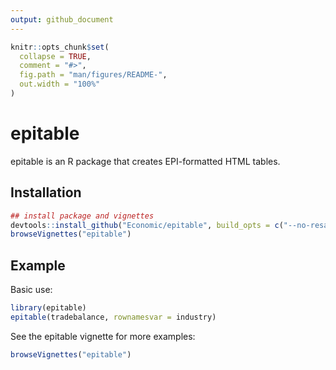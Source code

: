 ```yaml
---
output: github_document
---
```


<!-- README.md is generated from README.Rmd. Please edit that file -->

```r
knitr::opts_chunk$set(
  collapse = TRUE,
  comment = "#>",
  fig.path = "man/figures/README-",
  out.width = "100%"
)
```
# epitable

epitable is an R package that creates EPI-formatted HTML tables.

## Installation

```r
## install package and vignettes
devtools::install_github("Economic/epitable", build_opts = c("--no-resave-data", "--no-manual"))
browseVignettes("epitable")
```

## Example

Basic use:

```r
library(epitable)
epitable(tradebalance, rownamesvar = industry)
```

See the epitable vignette for more examples:

```r
browseVignettes("epitable")
```
